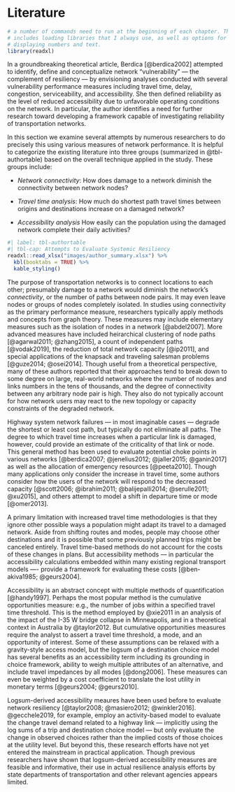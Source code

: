 # Literature {#litreview}

```r
# a number of commands need to run at the beginning of each chapter. This
# includes loading libraries that I always use, as well as options for 
# displaying numbers and text.
library(readxl)
```

In a groundbreaking theoretical article, Berdica [@berdica2002] attempted to
identify, define and conceptualize network "vulnerability" --- the complement of
resiliency --- by envisioning analyses conducted with several vulnerability
performance measures including travel time, delay, congestion, serviceability,
and accessibility. She then defined reliability as the level of reduced
accessibility due to unfavorable operating conditions on the network. In
particular, the author identifies a need for further research toward developing
a framework capable of investigating reliability of transportation networks.

In this section we examine several attempts by numerous researchers to do
precisely this using various measures of network performance. It is helpful to
categorize the existing literature into three groups (summarized in
@tbl-authortable) based on the overall technique applied in the study. These
groups include:

-   *Network connectivity*: How does damage to a network diminish the
    connectivity between network nodes?

-   *Travel time analysis*: How much do shortest path travel times between
    origins and destinations increase on a damaged network?

-   *Accessibility analysis* How easily can the population using the damaged
    network complete their daily activities?

```r
#| label: tbl-authortable
#| tbl-cap: Attempts to Evaluate Systemic Resiliency
readxl::read_xlsx("images/author_summary.xlsx") %>%
  kbl(booktabs = TRUE) %>%
  kable_styling()
```

The purpose of transportation networks is to connect locations to each other;
presumably damage to a network would diminish the network's *connectivity*, or
the number of paths between node pairs. It may even leave nodes or groups of
nodes completely isolated. In studies using connectivity as the primary
performance measure, researchers typically apply methods and concepts from graph
theory. These measures may include elementary measures such as the isolation of
nodes in a network [@abdel2007]. More advanced measures have included
heirarchical clustering of node paths [@agarwal2011; @zhang2015], a count of
independent paths [@vodak2019], the reduction of total network capacity
[@ip2011], and special applications of the knapsack and traveling salesman
problems [@guze2014; @osei2014]. Though useful from a theoretical perspective,
many of these authors reported that their approaches tend to break down to some
degree on large, real-world networks where the number of nodes and links numbers
in the tens of thousands, and the degree of connectivity between any arbitrary
node pair is high. They also do not typically account for how network users may
react to the new topology or capacity constraints of the degraded network.

Highway system network failures --- in most imaginable cases --- degrade the
shortest or least cost path, but typically do not eliminate all paths. The
degree to which travel time increases when a particular link is damaged,
however, could provide an estimate of the criticality of that link or node. This
general method has been used to evaluate potential choke points in various
networks [@berdica2007; @jenelius2012; @jaller2015; @ganin2017] as well as the
allocation of emergency resources [@peeta2010]. Though many applications only
consider the increase in travel time, some authors consider how the users of the
network will respond to the decreased capacity [@scott2006; @ibrahim2011;
@balijepalli2014; @serulle2011; @xu2015], and others attempt to model a shift in
departure time or mode [@omer2013].

A primary limitation with increased travel time methodologies is that they
ignore other possible ways a population might adapt its travel to a damaged
network. Aside from shifting routes and modes, people may choose other
destinations and it is possible that some previously planned trips might be
canceled entirely. Travel time-based methods do not account for the costs of
these changes in plans. But accessibility methods --- in particular the
accessibility calculations embedded within many existing regional transport
models ---- provide a framework for evaluating these costs [@ben-akiva1985;
@geurs2004].

Accessibility is an abstract concept with multiple methods of quantification
[@handy1997]. Perhaps the most popular method is the cumulative opportunities
measure: e.g., the number of jobs within a specified travel time threshold. This
is the method employed by @xie2011 in an analysis of the impact of the I-35 W
bridge collapse in Minneapolis, and in a theoretical context in Australia by
@taylor2012. But cumulative opportunities measures require the analyst to assert
a travel time threshold, a mode, and an opportunity of interest. Some of these
assumptions can be relaxed with a gravity-style access model, but the logsum of
a destination choice model has several benefits as an accessibility term
including its grounding in choice framework, ability to weigh multiple
attributes of an alternative, and include travel impedances by all modes
[@dong2006]. These measures can even be weighted by a cost coefficient to
translate the lost utility in monetary terms [@geurs2004; @geurs2010].

Logsum-derived accessibility meaures have been used before to evaluate network
resiliency [@taylor2008; @masiero2012; @winkler2016]. @gecchele2019, for
example, employ an activity-based model to evaluate the change travel demand
related to a highway link — implicitly using the log sums of a trip and
destination choice model — but only evaluate the change in observed choices
rather than the implied costs of those choices at the utility level. But beyond
this, these research efforts have not yet entered the mainstream in practical
application. Though previous researchers have shown that logsum-derived
accessibility measures are feasible and informative, their use in actual
resilience analysis efforts by state departments of transportation and other
relevant agencies appears limited.
